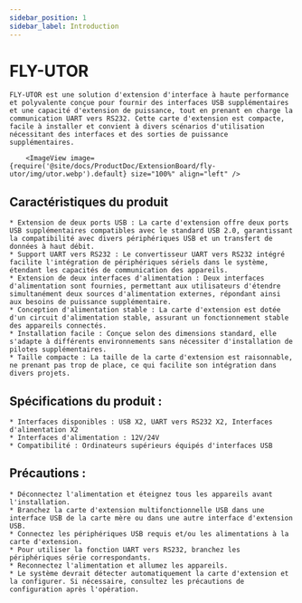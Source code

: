 ```yaml
---
sidebar_position: 1
sidebar_label: Introduction
---
```


# FLY-UTOR

    FLY-UTOR est une solution d'extension d'interface à haute performance et polyvalente conçue pour fournir des interfaces USB supplémentaires et une capacité d'extension de puissance, tout en prenant en charge la communication UART vers RS232. Cette carte d'extension est compacte, facile à installer et convient à divers scénarios d'utilisation nécessitant des interfaces et des sorties de puissance supplémentaires.

        <ImageView image={require('@site/docs/ProductDoc/ExtensionBoard/fly-utor/img/utor.webp').default} size="100%" align="left" />


## Caractéristiques du produit

    * Extension de deux ports USB : La carte d'extension offre deux ports USB supplémentaires compatibles avec le standard USB 2.0, garantissant la compatibilité avec divers périphériques USB et un transfert de données à haut débit.
    * Support UART vers RS232 : Le convertisseur UART vers RS232 intégré facilite l'intégration de périphériques sériels dans le système, étendant les capacités de communication des appareils.
    * Extension de deux interfaces d'alimentation : Deux interfaces d'alimentation sont fournies, permettant aux utilisateurs d'étendre simultanément deux sources d'alimentation externes, répondant ainsi aux besoins de puissance supplémentaire.
    * Conception d'alimentation stable : La carte d'extension est dotée d'un circuit d'alimentation stable, assurant un fonctionnement stable des appareils connectés.
    * Installation facile : Conçue selon des dimensions standard, elle s'adapte à différents environnements sans nécessiter d'installation de pilotes supplémentaires.
    * Taille compacte : La taille de la carte d'extension est raisonnable, ne prenant pas trop de place, ce qui facilite son intégration dans divers projets.

## Spécifications du produit :

    * Interfaces disponibles : USB X2, UART vers RS232 X2, Interfaces d'alimentation X2
    * Interfaces d'alimentation : 12V/24V
    * Compatibilité : Ordinateurs supérieurs équipés d'interfaces USB

## Précautions :

    * Déconnectez l'alimentation et éteignez tous les appareils avant l'installation.
    * Branchez la carte d'extension multifonctionnelle USB dans une interface USB de la carte mère ou dans une autre interface d'extension USB.
    * Connectez les périphériques USB requis et/ou les alimentations à la carte d'extension.
    * Pour utiliser la fonction UART vers RS232, branchez les périphériques série correspondants.
    * Reconnectez l'alimentation et allumez les appareils.
    * Le système devrait détecter automatiquement la carte d'extension et la configurer. Si nécessaire, consultez les précautions de configuration après l'opération.